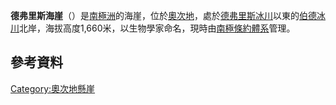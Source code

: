 {{Coord|80|19|S|157|45|E|source:GNIS|display=title}}

'''德弗里斯海崖'''（{{lang-en|DeVries Bluff}}）是[[南極洲|南極洲]]的海崖，位於[[奧次地|奧次地]]，處於[[德弗里斯冰川|德弗里斯冰川]]以東的[[伯德冰川|伯德冰川]]北岸，海拔高度1,660米，以生物學家命名，現時由[[南極條約體系|南極條約體系]]管理。

==參考資料==
{{cite gnis | type = antarid | id = 18268| name = DeVries Bluff| accessdate = 2012-01-16}}

{{DEFAULTSORT:DeVries Bluff}}
[[Category:奧次地懸崖|Category:奧次地懸崖]]


{{OatesLand-geo-stub}}